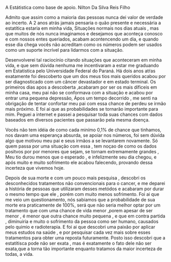 A Estátistica como base de apoio.
Nilton Da Silva Reis Filho
 
Admito que assim como a maioria das pessoas nunca dei valor de verdade ao incerto. A 2 anos atrás jamais pensaria o quão presente e necessária
a estatítica estaria em minha vida, Situações normais nos dias atuais , mas que muitos de nós nunca imaginamos e desejamos que aconteça conosco 
e com nossos entes queriados, acabam acontencendo um dia, e quando esse dia chega vocês não acreditam como  os números podem ser usados como um
suporte incrível para lidarmos com a situação.

Desenvolverei tal raciocínio citando situações que aconteceram  em minha vida, e que sem dúvida nenhuma me incentivaram a estar me graduando em
Estatistica pelo Universidade Federal do Paraná. Há dois anos atŕas exatamente foi descoberto que um dos meus tios mais queridos acabou por ser
diagnosticado com um câncer devastador e em estado terminal. Os primeiros dias apos a descoberta ,acabaram por ser os mais díficeis em minha casa,
meu pai não se conformava com a situação e acabou por entrar uma pequena depressão, Ápos um tempo decorrido , me senti na obrigação de tentar 
confortar meu pai com essa chance de perdeu se irmão mais próximo. E foi ai que as probabilidades se tornarão importante para mim. Peguei a 
internet e passei a pesquisar toda suas chances com dados baseados em diversos pacientes que passarão pela mesma doença.

Vocês não tem idéia de como cada minímo 0,1% de chance que tinhamos, nos davam uma esperança absurda, se apoiar nos números, foi sem dúvida algo
que motivou meu pai e seus irmãos a se levantarem novamente. Só quem passa por uma situação com essa , tem noçao de como os dados positvos por 
por menores que sejam, se tornam extremamente grandes , Meu tio durou menos que o esperado , e infelizmente seu dia chegou, e após muito e 
muito sofrimento ele acabou falecendo, provando dessa incerteza que vivemos hoje.

Depois de sua morte e com um pouco mais pesquisa , descobri os desconhecidos tratamentos não convencionais para o cancer, e me deparei a história 
de pessoas que utilizaram desses metódos e acabaram por durar o mesmo tempo que ele , porém com muito menos sofrimento. Foi ai que me veio um 
questionamento, nós sabiamos que a probabilidade de sua morte era praticamente de 100%, será que não seria melhor optar por um tratamento que 
com uma chance de vida menor ,porem apesar de ser menor , é menor que outra chance muito pequena , e que em contra partida , diminuiria e muito o
sofrimento da pessoa como ser humano, causados pelo quimio e radioterapia. E foi ai que descobri uma paixão por aplicar meus estudos na saúde , e 
por pesquisar cada vez mais sobre esses tratamentos para obter uma reposta futuramente. Posto isso descobri que a estatítisca pode não ser exata , 
mas é exatamente o fato dele não ser exata,que a torna tão importante enquanto tratamos da maior incerteza de todas, a vida.






